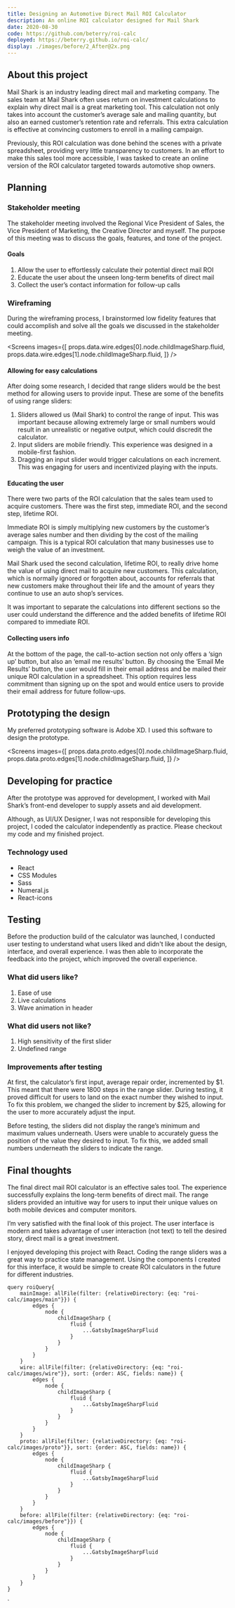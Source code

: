```yaml
---
title: Designing an Automotive Direct Mail ROI Calculator
description: An online ROI calculator designed for Mail Shark
date: 2020-08-30
code: https://github.com/beterry/roi-calc
deployed: https://beterry.github.io/roi-calc/
display: ./images/before/2_After@2x.png
---
```



## About this project

Mail Shark is an industry leading direct mail and marketing company. The sales team at Mail Shark often uses return on investment calculations to explain why direct mail is a great marketing tool. This calculation not only takes into account the customer’s average sale and mailing quantity, but also an earned customer’s retention rate and referrals. This extra calculation is effective at convincing customers to enroll in a mailing campaign.

Previously, this ROI calculation was done behind the scenes with a private spreadsheet, providing very little transparency to customers. In an effort to make this sales tool more accessible, I was tasked to create an online version of the ROI calculator targeted towards automotive shop owners.

## Planning

### Stakeholder meeting

The stakeholder meeting involved the Regional Vice President of Sales, the Vice President of Marketing, the Creative Director and myself. The purpose of this meeting was to discuss the goals, features, and tone of the project.

#### Goals

1. Allow the user to effortlessly calculate their potential direct mail ROI
2. Educate the user about the unseen long-term benefits of direct mail
3. Collect the user’s contact information for follow-up calls

### Wireframing

During the wireframing process, I brainstormed low fidelity features that could accomplish and solve all the goals we discussed in the stakeholder meeting.

<Screens
    images={[
        props.data.wire.edges[0].node.childImageSharp.fluid,
        props.data.wire.edges[1].node.childImageSharp.fluid,
    ]}
/>

#### Allowing for easy calculations

After doing some research, I decided that range sliders would be the best method for allowing users to provide input. These are some of the benefits of using range sliders:

1. Sliders allowed us (Mail Shark) to control the range of input. This was important because allowing extremely large or small numbers would result in an unrealistic or negative output, which could discredit the calculator. 
2. Input sliders are mobile friendly. This experience was designed in a mobile-first fashion.
3. Dragging an input slider would trigger calculations on each increment. This was engaging for users and incentivized playing with the inputs.

#### Educating the user

There were two parts of the ROI calculation that the sales team used to acquire customers. There was the first step, immediate ROI, and the second step, lifetime ROI.

Immediate ROI is simply multiplying new customers by the customer’s average sales number and then dividing by the cost of the mailing campaign. This is a typical ROI calculation that many businesses use to weigh the value of an investment. 

Mail Shark used the second calculation, lifetime ROI, to really drive home the value of using direct mail to acquire new customers. This calculation, which is normally ignored or forgotten about, accounts for referrals that new customers make throughout their life and the amount of years they continue to use an auto shop’s services.

It was important to separate the calculations into different sections so the user could understand the difference and the added benefits of lifetime ROI compared to immediate ROI.

#### Collecting users info

At the bottom of the page, the call-to-action section not only offers a ‘sign up’ button, but also an ‘email me results’ button. By choosing the ‘Email Me Results’ button, the user would fill in their email address and be mailed their unique ROI calculation in a spreadsheet. This option requires less commitment than signing up on the spot and would entice users to provide their email address for future follow-ups.

## Prototyping the design

My preferred prototyping software is Adobe XD. I used this software to design the prototype.

<Screens
    images={[
        props.data.proto.edges[0].node.childImageSharp.fluid,
        props.data.proto.edges[1].node.childImageSharp.fluid,
    ]}
/>

## Developing for practice

After the prototype was approved for development, I worked with Mail Shark’s front-end developer to supply assets and aid development. 

Although, as UI/UX Designer, I was not responsible for developing this project, I coded the calculator independently as practice. Please checkout my code and my finished project.

### Technology used

- React
- CSS Modules
- Sass
- Numeral.js
- React-icons

## Testing

Before the production build of the calculator was launched, I conducted user testing to understand what users liked and didn't like about the design, interface, and overall experience. I was then able to incorporate the feedback into the project, which improved the overall experience.

### What did users like?

1. Ease of use
2. Live calculations
3. Wave animation in header

### What did users not like?

1. High sensitivity of the first slider
2. Undefined range

### Improvements after testing

At first, the calculator’s first input, average repair order, incremented by $1. This meant that there were 1800 steps in the range slider. During testing, it proved difficult for users to land on the exact number they wished to input. To fix this problem, we changed the slider to increment by $25, allowing for the user to more accurately adjust the input.

Before testing, the sliders did not display the range’s minimum and maximum values underneath. Users were unable to accurately guess the position of the value they desired to input. To fix this, we added small numbers underneath the sliders to indicate the range. 

## Final thoughts

The final direct mail ROI calculator is an effective sales tool. The experience successfully explains the long-term benefits of direct mail. The range sliders provided an intuitive way for users to input their unique values on both mobile devices and computer monitors.

I’m very satisfied with the final look of this project. The user interface is modern and takes advantage of user interaction (not text) to tell the desired story, direct mail is a great investment.

I enjoyed developing this project with React. Coding the range sliders was a great way to practice state management. Using the components I created for this interface, it would be simple to create ROI calculators in the future for different industries.

    query roiQuery{
        mainImage: allFile(filter: {relativeDirectory: {eq: "roi-calc/images/main"}}) {
            edges {
                node {
                    childImageSharp {
                        fluid {
                            ...GatsbyImageSharpFluid
                        }
                    }
                }
            }
        }
        wire: allFile(filter: {relativeDirectory: {eq: "roi-calc/images/wire"}}, sort: {order: ASC, fields: name}) {
            edges {
                node {
                    childImageSharp {
                        fluid {
                            ...GatsbyImageSharpFluid
                        }
                    }
                }
            }
        }
        proto: allFile(filter: {relativeDirectory: {eq: "roi-calc/images/proto"}}, sort: {order: ASC, fields: name}) {
            edges {
                node {
                    childImageSharp {
                        fluid {
                            ...GatsbyImageSharpFluid
                        }
                    }
                }
            }
        }
        before: allFile(filter: {relativeDirectory: {eq: "roi-calc/images/before"}}) {
            edges {
                node {
                    childImageSharp {
                        fluid {
                            ...GatsbyImageSharpFluid
                        }
                    }
                }
            }
        }
    }
`